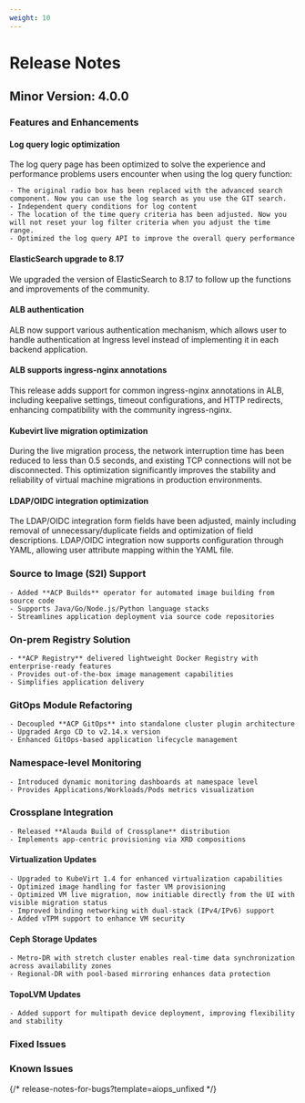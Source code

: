 ```yaml
---
weight: 10
---
```


# Release Notes

## Minor Version: 4.0.0

### Features and Enhancements
#### Log query logic optimization

The log query page has been optimized to solve the experience and performance problems users encounter when using the log query function:
   
    - The original radio box has been replaced with the advanced search component. Now you can use the log search as you use the GIT search.
    - Independent query conditions for log content
    - The location of the time query criteria has been adjusted. Now you will not reset your log filter criteria when you adjust the time range.
    - Optimized the log query API to improve the overall query performance

#### ElasticSearch upgrade to 8.17

We upgraded the version of ElasticSearch to 8.17 to follow up the functions and improvements of the community.

#### ALB authentication

ALB now support various authentication mechanism, which allows user to handle authentication at Ingress level instead of implementing it in each backend application. 

#### ALB supports ingress-nginx annotations

This release adds support for common ingress-nginx annotations in ALB, including keepalive settings, timeout configurations, and HTTP redirects, enhancing compatibility with the community ingress-nginx.

#### Kubevirt live migration optimization

During the live migration process, the network interruption time has been reduced to less than 0.5 seconds, and existing TCP connections will not be disconnected. 
This optimization significantly improves the stability and reliability of virtual machine migrations in production environments.

#### LDAP/OIDC integration optimization

The LDAP/OIDC integration form fields have been adjusted, mainly including removal of unnecessary/duplicate fields and optimization of field descriptions.
LDAP/OIDC integration now supports configuration through YAML, allowing user attribute mapping within the YAML file.

### Source to Image (S2I) Support
    - Added **ACP Builds** operator for automated image building from source code
    - Supports Java/Go/Node.js/Python language stacks
    - Streamlines application deployment via source code repositories 

### On-prem Registry Solution 
    - **ACP Registry** delivered lightweight Docker Registry with enterprise-ready features 
    - Provides out-of-the-box image management capabilities 
    - Simplifies application delivery 

###  GitOps Module Refactoring
    - Decoupled **ACP GitOps** into standalone cluster plugin architecture 
    - Upgraded Argo CD to v2.14.x version 
    - Enhanced GitOps-based application lifecycle management 

### Namespace-level Monitoring
    - Introduced dynamic monitoring dashboards at namespace level
    - Provides Applications/Workloads/Pods metrics visualization 

### Crossplane Integration
    - Released **Alauda Build of Crossplane** distribution 
    - Implements app-centric provisioning via XRD compositions

#### Virtualization Updates
    - Upgraded to KubeVirt 1.4 for enhanced virtualization capabilities
    - Optimized image handling for faster VM provisioning
    - Optimized VM live migration, now initiable directly from the UI with visible migration status
    - Improved binding networking with dual-stack (IPv4/IPv6) support
    - Added vTPM support to enhance VM security

#### Ceph Storage Updates
    - Metro-DR with stretch cluster enables real-time data synchronization across availability zones
    - Regional-DR with pool-based mirroring enhances data protection

#### TopoLVM Updates
    - Added support for multipath device deployment, improving flexibility and stability

### Fixed Issues

### Known Issues
{/* release-notes-for-bugs?template=aiops_unfixed */}